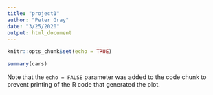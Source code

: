 ```yaml
---
title: "project1"
author: "Peter Gray"
date: "3/25/2020"
output: html_document
---
```


```r
knitr::opts_chunk$set(echo = TRUE)
```



```r
summary(cars)
```



Note that the `echo = FALSE` parameter was added to the code chunk to prevent printing of the R code that generated the plot.
